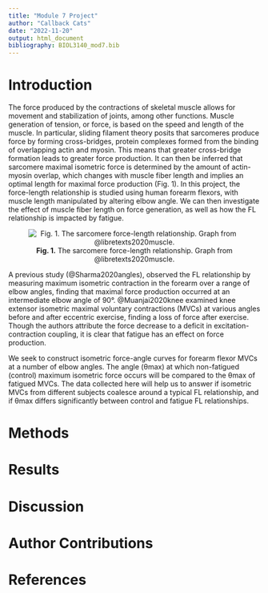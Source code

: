 ```yaml
---
title: "Module 7 Project"
author: "Callback Cats"
date: "2022-11-20"
output: html_document
bibliography: BIOL3140_mod7.bib
---
```

# Introduction
The force produced by the contractions of skeletal muscle allows for movement and stabilization of joints, among other functions. Muscle generation of tension, or force, is based on the speed and length of the muscle. In particular, sliding filament theory posits that sarcomeres produce force by forming cross-bridges, protein complexes formed from the binding of overlapping actin and myosin. This means that greater cross-bridge formation leads to greater force production. It can then be inferred that sarcomere maximal isometric force is determined by the amount of actin-myosin overlap, which changes with muscle fiber length and implies an optimal length for maximal force production (Fig. 1). In this project, the force-length relationship is studied using human forearm flexors, with muscle length manipulated by altering elbow angle. We can then investigate the effect of muscle fiber length on force generation, as well as how the FL relationship is impacted by fatigue.

<center>
![**Fig. 1.** The sarcomere force-length relationship. Graph from @libretexts2020muscle.](https://s3-us-west-2.amazonaws.com/courses-images/wp-content/uploads/sites/1940/2017/05/29212852/h-20tension-20relationship.png)
</center>


A previous study (@Sharma2020angles), observed the FL relationship by measuring maximum isometric contraction in the forearm over a range of elbow angles, finding that maximal force production occurred at an intermediate elbow angle of 90°. @Muanjai2020knee examined knee extensor isometric maximal voluntary contractions (MVCs) at various angles before and after eccentric exercise, finding a loss of force after exercise. Though the authors attribute the force decrease to a deficit in excitation-contraction coupling, it is clear that fatigue has an effect on force production.

We seek to construct isometric force-angle curves for forearm flexor MVCs at a number of elbow angles. The angle (θmax) at which non-fatigued (control) maximum isometric force occurs will be compared to the θmax of fatigued MVCs. The data collected here will help us to answer if isometric MVCs from different subjects coalesce around a typical FL relationship, and if θmax differs significantly between control and fatigue FL relationships.


# Methods

# Results

# Discussion

# Author Contributions

# References
